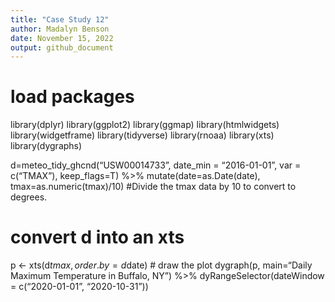 ```yaml
---
title: "Case Study 12"
author: Madalyn Benson
date: November 15, 2022
output: github_document
---
```

# load packages
library(dplyr)
library(ggplot2)
library(ggmap)
library(htmlwidgets)
library(widgetframe)
library(tidyverse)
library(rnoaa)
library(xts)
library(dygraphs)

d=meteo_tidy_ghcnd("USW00014733",
                   date_min = "2016-01-01", 
                   var = c("TMAX"),
                   keep_flags=T) %>% 
   mutate(date=as.Date(date),
          tmax=as.numeric(tmax)/10) #Divide the tmax data by 10 to convert to degrees.
          
# convert d into an xts          
p <- xts(d$tmax, order.by=d$date)
# draw the plot
dygraph(p, main="Daily Maximum Temperature in Buffalo, NY") %>% 
dyRangeSelector(dateWindow = c("2020-01-01", "2020-10-31"))
